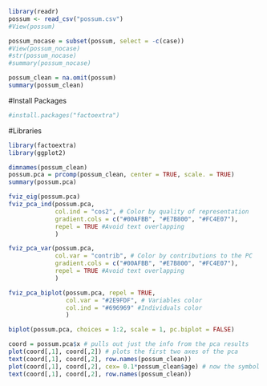 
```r
library(readr)
possum <- read_csv("possum.csv")
#View(possum)
```


```r
possum_nocase = subset(possum, select = -c(case))
#View(possum_nocase)
#str(possum_nocase)
#summary(possum_nocase)
```


```r
possum_clean = na.omit(possum)
summary(possum_clean)
```


#Install Packages
```r
#install.packages("factoextra")
```

#Libraries
```r
library(factoextra)
library(ggplot2)
```



```r
dimnames(possum_clean)
possum.pca = prcomp(possum_clean, center = TRUE, scale. = TRUE)
summary(possum.pca)
```


```r

fviz_eig(possum.pca)
fviz_pca_ind(possum.pca,
             col.ind = "cos2", # Color by quality of representation
             gradient.cols = c("#00AFBB", "#E7B800", "#FC4E07"),
             repel = TRUE #Avoid text overlapping
             )
```


```r
fviz_pca_var(possum.pca,
             col.var = "contrib", # Color by contributions to the PC
             gradient.cols = c("#00AFBB", "#E7B800", "#FC4E07"),
             repel = TRUE #Avoid text overlapping
             )
```


```r
fviz_pca_biplot(possum.pca, repel = TRUE,
                col.var = "#2E9FDF", # Variables color
                col.ind = "#696969" #Individuals color
                )
```


```r
biplot(possum.pca, choices = 1:2, scale = 1, pc.biplot = FALSE)
```


```r
coord = possum.pca$x # pulls out just the info from the pca results
plot(coord[,1], coord[,2]) # plots the first two axes of the pca
text(coord[,1], coord[,2], row.names(possum_clean))
plot(coord[,1], coord[,2], cex= 0.1*possum_clean$age) # now the symbol size tells you mpg
text(coord[,1], coord[,2], row.names(possum_clean))
```

































































